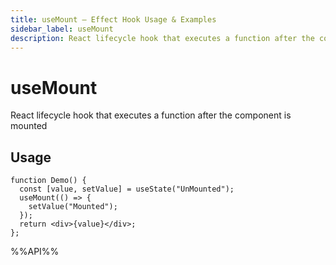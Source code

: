 ```yaml
---
title: useMount – Effect Hook Usage & Examples
sidebar_label: useMount
description: React lifecycle hook that executes a function after the component is mounted. Learn usage patterns, best practices, and code examples for React developers.
---
```

# useMount

React lifecycle hook that executes a function after the component is mounted


## Usage

```tsx live
function Demo() {
  const [value, setValue] = useState("UnMounted");
  useMount(() => {
    setValue("Mounted");
  });
  return <div>{value}</div>;
};

```

%%API%%
